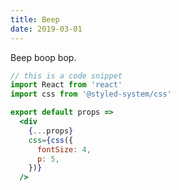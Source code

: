 ```yaml
---
title: Beep
date: 2019-03-01
---
```


Beep boop bop.

```jsx:title=example.jsx
// this is a code snippet
import React from 'react'
import css from '@styled-system/css'

export default props =>
  <div
    {...props}
    css={css({
      fontSize: 4,
      p: 5,
    })}
  />
```

